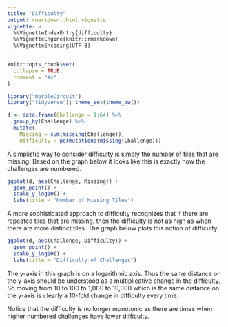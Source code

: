 ```yaml
---
title: "Difficulty"
output: rmarkdown::html_vignette
vignette: >
  %\VignetteIndexEntry{difficulty}
  %\VignetteEngine{knitr::rmarkdown}
  %\VignetteEncoding{UTF-8}
---
```


```r
knitr::opts_chunk$set(
  collapse = TRUE,
  comment = "#>"
)
```

```r
library("marbleCircuit")
library("tidyverse"); theme_set(theme_bw())
```

```r
d <- data.frame(Challenge = 1:64) %>%
  group_by(Challenge) %>%
  mutate(
    Missing = sum(missing(Challenge)),
    Difficulty = permutations(missing(Challenge)))
```

A simplistic way to consider difficulty is simply the number of tiles that
are missing. 
Based on the graph below it looks like this is exactly how the challenges
are numbered. 

```r
ggplot(d, aes(Challenge, Missing)) + 
  geom_point() + 
  scale_y_log10() +
  labs(title = "Number of Missing Tiles")
```

A more sophisticated approach to difficulty recognizes that if there are
repeated tiles that are missing, 
then the difficulty is not as high as when there are more distinct
tiles. 
The graph below plots this notion of difficulty. 

```r
ggplot(d, aes(Challenge, Difficulty)) + 
  geom_point() + 
  scale_y_log10() +
  labs(title = "Difficulty of Challenges")
```

The y-axis in this graph is on a logarithmic axis.
Thus the same distance on the y-axis should be understood as a multiplicative change in the difficulty. 
So moving from 10 to 100 to 1,000 to 10,000 which is the same distance on the 
y-axis is clearly a 10-fold change in difficulty every time. 

Notice that the difficulty is no longer monotonic as there are times
when higher numbered challenges have lower difficulty. 
